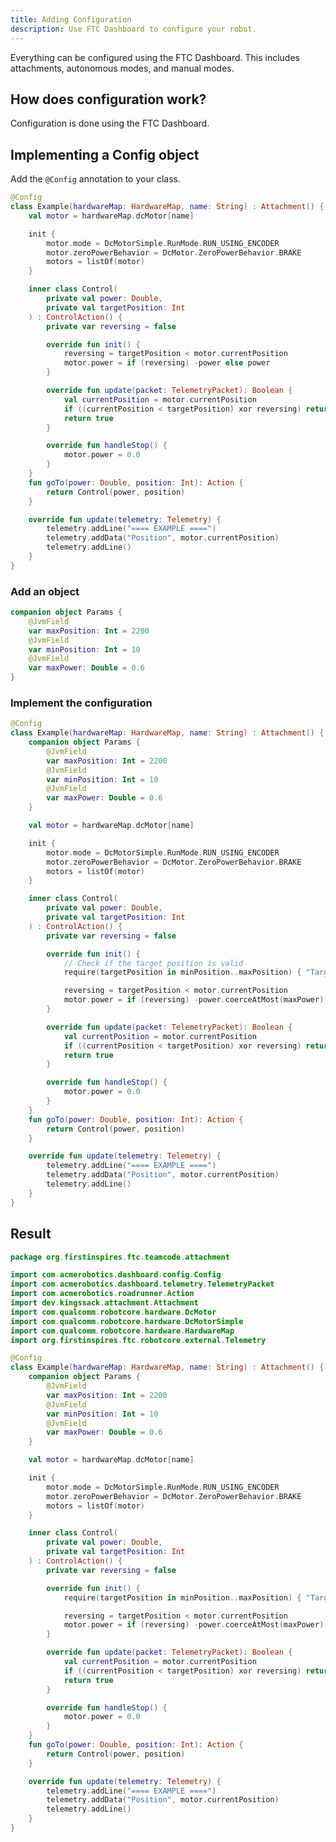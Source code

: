 ```yaml
---
title: Adding Configuration
description: Use FTC Dashboard to configure your robot.
---
```


Everything can be configured using the FTC Dashboard.
This includes attachments, autonomous modes, and manual modes.

## How does configuration work?

Configuration is done using the FTC Dashboard.

## Implementing a Config object

Add the `@Config` annotation to your class.

```kotlin {1}
@Config
class Example(hardwareMap: HardwareMap, name: String) : Attachment() {
    val motor = hardwareMap.dcMotor[name]

    init {
        motor.mode = DcMotorSimple.RunMode.RUN_USING_ENCODER
        motor.zeroPowerBehavior = DcMotor.ZeroPowerBehavior.BRAKE
        motors = listOf(motor)
    }

    inner class Control(
        private val power: Double,
        private val targetPosition: Int
    ) : ControlAction() {
        private var reversing = false

        override fun init() {
            reversing = targetPosition < motor.currentPosition
            motor.power = if (reversing) -power else power
        }

        override fun update(packet: TelemetryPacket): Boolean {
            val currentPosition = motor.currentPosition
            if ((currentPosition < targetPosition) xor reversing) return false
            return true
        }

        override fun handleStop() {
            motor.power = 0.0
        }
    }
    fun goTo(power: Double, position: Int): Action {
        return Control(power, position)
    }

    override fun update(telemetry: Telemetry) {
        telemetry.addLine("==== EXAMPLE ====")
        telemetry.addData("Position", motor.currentPosition)
        telemetry.addLine()
    }
}
```

### Add an object

```kotlin
companion object Params {
    @JvmField
    var maxPosition: Int = 2200
    @JvmField
    var minPosition: Int = 10
    @JvmField
    var maxPower: Double = 0.6
}
```

### Implement the configuration

```kotlin {27-28} {31}
@Config
class Example(hardwareMap: HardwareMap, name: String) : Attachment() {
    companion object Params {
        @JvmField
        var maxPosition: Int = 2200
        @JvmField
        var minPosition: Int = 10
        @JvmField
        var maxPower: Double = 0.6
    }

    val motor = hardwareMap.dcMotor[name]

    init {
        motor.mode = DcMotorSimple.RunMode.RUN_USING_ENCODER
        motor.zeroPowerBehavior = DcMotor.ZeroPowerBehavior.BRAKE
        motors = listOf(motor)
    }

    inner class Control(
        private val power: Double,
        private val targetPosition: Int
    ) : ControlAction() {
        private var reversing = false

        override fun init() {
            // Check if the target position is valid
            require(targetPosition in minPosition..maxPosition) { "Target position out of bounds" }

            reversing = targetPosition < motor.currentPosition
            motor.power = if (reversing) -power.coerceAtMost(maxPower) else power.coerceAtMost(maxPower)
        }

        override fun update(packet: TelemetryPacket): Boolean {
            val currentPosition = motor.currentPosition
            if ((currentPosition < targetPosition) xor reversing) return false
            return true
        }

        override fun handleStop() {
            motor.power = 0.0
        }
    }
    fun goTo(power: Double, position: Int): Action {
        return Control(power, position)
    }

    override fun update(telemetry: Telemetry) {
        telemetry.addLine("==== EXAMPLE ====")
        telemetry.addData("Position", motor.currentPosition)
        telemetry.addLine()
    }
}
```

## Result

```kotlin
package org.firstinspires.ftc.teamcode.attachment

import com.acmerobotics.dashboard.config.Config
import com.acmerobotics.dashboard.telemetry.TelemetryPacket
import com.acmerobotics.roadrunner.Action
import dev.kingssack.attachment.Attachment
import com.qualcomm.robotcore.hardware.DcMotor
import com.qualcomm.robotcore.hardware.DcMotorSimple
import com.qualcomm.robotcore.hardware.HardwareMap
import org.firstinspires.ftc.robotcore.external.Telemetry

@Config
class Example(hardwareMap: HardwareMap, name: String) : Attachment() {
    companion object Params {
        @JvmField
        var maxPosition: Int = 2200
        @JvmField
        var minPosition: Int = 10
        @JvmField
        var maxPower: Double = 0.6
    }

    val motor = hardwareMap.dcMotor[name]

    init {
        motor.mode = DcMotorSimple.RunMode.RUN_USING_ENCODER
        motor.zeroPowerBehavior = DcMotor.ZeroPowerBehavior.BRAKE
        motors = listOf(motor)
    }

    inner class Control(
        private val power: Double,
        private val targetPosition: Int
    ) : ControlAction() {
        private var reversing = false

        override fun init() {
            require(targetPosition in minPosition..maxPosition) { "Target position out of bounds" }

            reversing = targetPosition < motor.currentPosition
            motor.power = if (reversing) -power.coerceAtMost(maxPower) else power.coerceAtMost(maxPower)
        }

        override fun update(packet: TelemetryPacket): Boolean {
            val currentPosition = motor.currentPosition
            if ((currentPosition < targetPosition) xor reversing) return false
            return true
        }

        override fun handleStop() {
            motor.power = 0.0
        }
    }
    fun goTo(power: Double, position: Int): Action {
        return Control(power, position)
    }

    override fun update(telemetry: Telemetry) {
        telemetry.addLine("==== EXAMPLE ====")
        telemetry.addData("Position", motor.currentPosition)
        telemetry.addLine()
    }
}
```